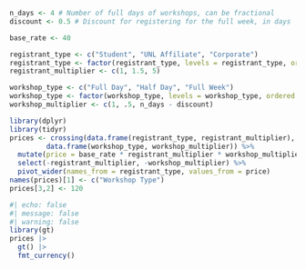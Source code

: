 ```r
n_days <- 4 # Number of full days of workshops, can be fractional
discount <- 0.5 # Discount for registering for the full week, in days

base_rate <- 40

registrant_type <- c("Student", "UNL Affiliate", "Corporate")
registrant_type <- factor(registrant_type, levels = registrant_type, ordered = T)
registrant_multiplier <- c(1, 1.5, 5)

workshop_type <- c("Full Day", "Half Day", "Full Week")
workshop_type <- factor(workshop_type, levels = workshop_type, ordered = T)
workshop_multiplier <- c(1, .5, n_days - discount)

library(dplyr)
library(tidyr)
prices <- crossing(data.frame(registrant_type, registrant_multiplier), 
         data.frame(workshop_type, workshop_multiplier)) %>%
  mutate(price = base_rate * registrant_multiplier * workshop_multiplier) %>%
  select(-registrant_multiplier, -workshop_multiplier) %>%
  pivot_wider(names_from = registrant_type, values_from = price) 
names(prices)[1] <- c("Workshop Type")
prices[3,2] <- 120
```

```r
#| echo: false
#| message: false
#| warning: false
library(gt)
prices |>
  gt() |>
  fmt_currency()
```

<!-- | Workshop Type | Student | UNL Affiliate | Corporate | -->
<!-- |---------------|---------|---------------|-----------| -->
<!-- | Full Day      | \$40    | \$60          | \$200     | -->
<!-- | Half Day      | \$20    | \$30          | \$120     | -->
<!-- | Full Week     | \$120   | \$240         | \$800     | -->
